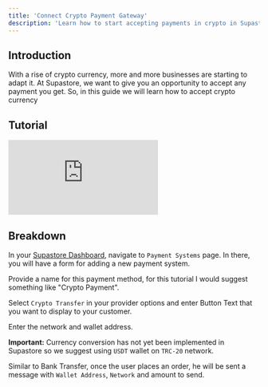 ```yaml
---
title: 'Connect Crypto Payment Gateway'
description: 'Learn how to start accepting payments in crypto in Supastore'
---
```


## Introduction

With a rise of crypto currency, more and more businesses are starting to adapt it. At Supastore, we want to give you an opportunity to accept any payment you get. So, in this guide we will learn how to accept crypto currency

## Tutorial

<iframe
  src="https://www.loom.com/embed/863d5a58d59845249bfac67eced61373?sid=45929795-aca0-469d-a0b6-1ec4bcafbfb3"
  frameborder="0"
  webkitallowfullscreen
  mozallowfullscreen
  allowfullscreen
  className={"w-full h-full"}>
</iframe>

## Breakdown

In your [Supastore Dashboard](https://admin.ditch-concept.com), navigate to `Payment Systems` page. In there, you will have a form for adding a new payment system.

Provide a name for this payment method, for this tutorial I would suggest something like "Crypto Payment".


Select `Crypto Transfer` in your provider options and enter Button Text that you want to display to your customer.

Enter the network and wallet address.

**Important:** Currency conversion has not yet been implemented in Supastore so we suggest using `USDT` wallet on `TRC-20` network.

Similar to Bank Transfer, once the user places an order, he will be sent a message with `Wallet Address`, `Network` and amount to send.



